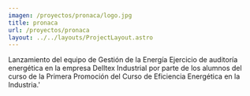 ```yaml
---
imagen: /proyectos/pronaca/logo.jpg
title: pronaca
url: /proyectos/pronaca
layout: ../../layouts/ProjectLayout.astro
---
```


<Cover img={cover} title="Pronaca"/>

<BasicSection img={p0} 
img_description='Lanzamiento del equipo de Gestión de la Energía'>
Lanzamiento del equipo de Gestión de la Energía
</BasicSection>
<MirrorSection img={p1} 
img_description='Ejercicio de auditoría energética en la empresa Delltex Industrial por parte de los alumnos del curso de la Primera Promoción del Curso de Eficiencia Energética en la Industria.'>
Ejercicio de auditoría energética en la empresa Delltex Industrial por parte de los alumnos del curso de la Primera Promoción del Curso de Eficiencia Energética en la Industria.'
</MirrorSection>




